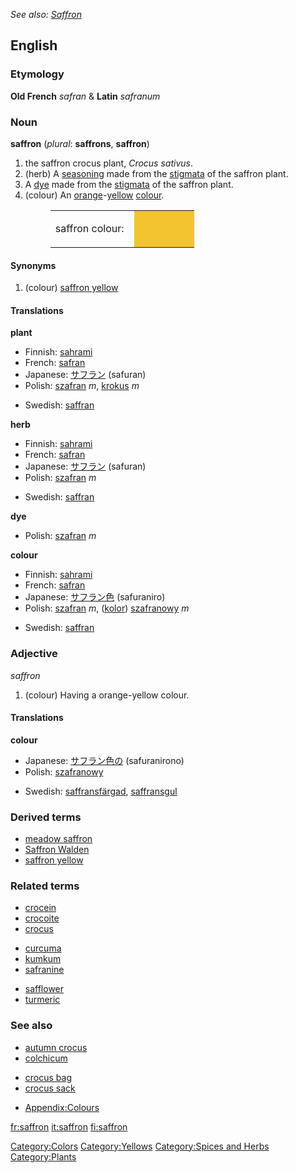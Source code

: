 ''See also: [[Saffron]]''
==English==
{{wikipedia}}
===Etymology===
'''Old French''' ''safran'' & '''Latin''' ''safranum''

===Noun===
'''saffron''' (''plural'': '''saffrons''', '''saffron''')
#the saffron crocus plant, ''Crocus sativus''.
#(herb) A [[seasoning]] made from the [[stigma]]ta of the saffron plant.
#A [[dye]] made from the [[stigma]]ta of the saffron plant.
#(colour) An [[orange]]-[[yellow]] [[color|colour]].
#:<table><tr><td>saffron colour: &nbsp;</td><td bgcolor="#F4C430" width="80">&nbsp; </td></tr></table>

====Synonyms====
#(colour) [[saffron yellow]]

====Translations====
'''plant'''
{{top}}
*Finnish: [[sahrami]]
*French: [[safran]]
*Japanese: [[サフラン]] (safuran)
*Polish: [[szafran]] ''m'', [[krokus]] ''m''
{{mid}}
*Swedish: [[saffran]]
{{bottom}}

'''herb'''
{{top}}
*Finnish: [[sahrami]]
*French: [[safran]]
*Japanese: [[サフラン]] (safuran)
*Polish: [[szafran]] ''m''
{{mid}}
*Swedish: [[saffran]]
{{bottom}}

'''dye'''
{{top}}
*Polish: [[szafran]] ''m''
{{mid}}
{{bottom}}

'''colour'''
{{top}}
*Finnish: [[sahrami]]
*French: [[safran]]
*Japanese: [[サフラン色]] (safuraniro)
*Polish: [[szafran]] ''m'', ([[kolor]]) [[szafranowy]] ''m''
{{mid}}
*Swedish: [[saffran]]
{{bottom}}

===Adjective===
''saffron''
#(colour) Having a orange-yellow colour.

====Translations====
'''colour'''
{{top}}
*Japanese: [[サフラン色]]の (safuranirono)
*Polish: [[szafranowy]]
{{mid}}
*Swedish: [[saffransfärgad]], [[saffransgul]]
{{bottom}}

===Derived terms===
*[[meadow saffron]]
*[[Saffron Walden]]
*[[saffron yellow]]

===Related terms===
{{3column-top}}
*[[crocein]]
*[[crocoite]]
*[[crocus]]
{{3column-mid}}
*[[curcuma]]
*[[kumkum]]
*[[safranine]]
{{3column-mid}}
*[[safflower]]
*[[turmeric]]
{{3column-end}}

===See also===
{{3column-top}}
*[[autumn crocus]]
*[[colchicum]]
{{3column-mid}}
*[[crocus bag]]
*[[crocus sack]]
{{3column-mid}}
*[[Wiktionary_Appendix:Colours|Appendix:Colours]]
{{3column-end}}

[[Category:Colors]]
[[Category:Yellows]]
[[Category:Spices and Herbs]]
[[Category:Plants]]

[[fr:saffron]]
[[it:saffron]]
[[fi:saffron]]